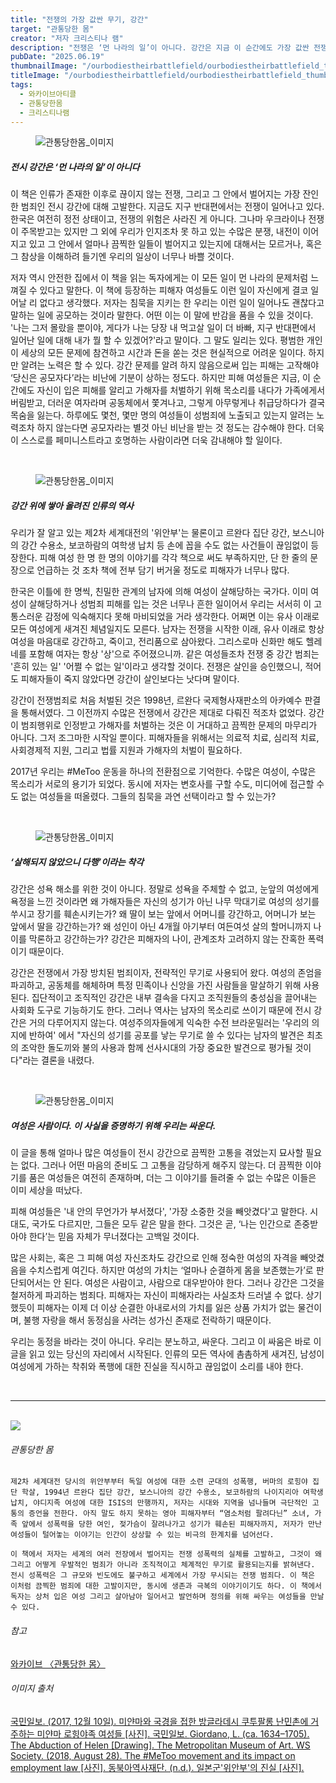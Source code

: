 ```yaml
---
title: "전쟁의 가장 값싼 무기, 강간"
target: "관통당한 몸"
creator: "저자 크리스티나 램"
description: "전쟁은 ‘먼 나라의 일’이 아니다. 강간은 지금 이 순간에도 가장 값싼 전쟁 무기로 쓰이고 있다. “나는 몰랐을 뿐”이라는 말은 면죄부가 될 수 없다. 알려는 노력을 하지 않는 이상, 우리는 모두 강간의 공모자가 된다."
pubDate: "2025.06.19"
thumbnailImage: "/ourbodiestheirbattlefield/ourbodiestheirbattlefield_thumbnail.png"
titleImage: "/ourbodiestheirbattlefield/ourbodiestheirbattlefield_thumbnail.png"
tags:
  - 와카이브아티클
  - 관통당한몸
  - 크리스티나램
---
```


<figure class="full-width">
  <img
    src="/ourbodiestheirbattlefield/ourbodiestheirbattlefield_content1.png"
    alt="관통당한몸_이미지"
  />
</figure>

##### 전시 강간은 ‘먼 나라의 일’이 아니다

이 책은 인류가 존재한 이후로 끊이지 않는 전쟁, 그리고 그 안에서 벌어지는 가장 잔인한 범죄인 전시 강간에 대해 고발한다. 지금도 지구 반대편에서는 전쟁이 일어나고 있다. 한국은 여전히 정전 상태이고, 전쟁의 위험은 사라진 게 아니다. 그나마 우크라이나 전쟁이 주목받고는 있지만 그 외에 우리가 인지조차 못 하고 있는 수많은 분쟁, 내전이 이어지고 있고 그 안에서 얼마나 끔찍한 일들이 벌어지고 있는지에 대해서는 모르거나, 혹은 그 참상을 이해하려 들기엔 우리의 일상이 너무나 바쁠 것이다.

저자 역시 안전한 집에서 이 책을 읽는 독자에게는 이 모든 일이 먼 나라의 문제처럼 느껴질 수 있다고 말한다. 이 책에 등장하는 피해자 여성들도 이런 일이 자신에게 결코 일어날 리 없다고 생각했다. 저자는 침묵을 지키는 한 우리는 이런 일이 일어나도 괜찮다고 말하는 일에 공모하는 것이라 말한다. 어떤 이는 이 말에 반감을 품을 수 있을 것이다. '나는 그저 몰랐을 뿐이야, 게다가 나는 당장 내 먹고살 일이 더 바빠, 지구 반대편에서 일어난 일에 대해 내가 뭘 할 수 있겠어?'라고 말이다. 그 말도 일리는 있다. 평범한 개인이 세상의 모든 문제에 참견하고 시간과 돈을 쏟는 것은 현실적으로 어려운 일이다. 하지만 알려는 노력은 할 수 있다. 강간 문제를 알려 하지 않음으로써 입는 피해는 고작해야 ‘당신은 공모자다’라는 비난에 기분이 상하는 정도다. 하지만 피해 여성들은 지금, 이 순간에도 자신이 입은 피해를 알리고 가해자를 처벌하기 위해 목소리를 내다가 가족에게서 버림받고, 더러운 여자라며 공동체에서 쫓겨나고, 그렇게 아무렇게나 취급당하다가 결국 목숨을 잃는다. 하루에도 몇천, 몇만 명의 여성들이 성범죄에 노출되고 있는지 알려는 노력조차 하지 않는다면 공모자라는 별것 아닌 비난을 받는 것 정도는 감수해야 한다. 더욱이 스스로를 페미니스트라고 호명하는 사람이라면 더욱 감내해야 할 일이다.

<br />

<figure class="full-width">
  <img
    src="/ourbodiestheirbattlefield/ourbodiestheirbattlefield_content2.png"
    alt="관통당한몸_이미지"
  />
</figure>

##### 강간 위에 쌓아 올려진 인류의 역사

우리가 잘 알고 있는 제2차 세계대전의 '위안부'는 물론이고 르완다 집단 강간, 보스니아의 강간 수용소, 보코하람의 여학생 납치 등 손에 꼽을 수도 없는 사건들이 끊임없이 등장한다. 피해 여성 한 명 한 명의 이야기를 각각 책으로 써도 부족하지만, 단 한 줄의 문장으로 언급하는 것 조차 책에 전부 담기 버거울 정도로 피해자가 너무나 많다.

한국은 이틀에 한 명씩, 친밀한 관계의 남자에 의해 여성이 살해당하는 국가다. 이미 여성이 살해당하거나 성범죄 피해를 입는 것은 너무나 흔한 일이어서 우리는 서서히 이 고통스러운 감정에 익숙해지다 못해 마비되었을 거라 생각한다. 어쩌면 이는 유사 이래로 모든 여성에게 새겨진 체념일지도 모른다. 남자는 전쟁을 시작한 이래, 유사 이래로 항상 여성을 마음대로 강간하고, 죽이고, 전리품으로 삼아왔다. 그리스로마 신화만 해도 헬레네를 포함해 여자는 항상 '상'으로 주어졌으니까. 같은 여성들조차 전쟁 중 강간 범죄는 '흔히 있는 일' '어쩔 수 없는 일'이라고 생각할 것이다. 전쟁은 살인을 승인했으니, 적어도 피해자들이 죽지 않았다면 강간이 살인보다는 낫다며 말이다.

강간이 전쟁범죄로 처음 처벌된 것은 1998년, 르완다 국제형사재판소의 아카예수 판결을 통해서였다. 그 이전까지 수많은 전쟁에서 강간은 제대로 다뤄진 적조차 없었다. 강간이 범죄행위로 인정받고 가해자를 처벌하는 것은 이 거대하고 끔찍한 문제의 마무리가 아니다. 그저 조그마한 시작일 뿐이다. 피해자들을 위해서는 의료적 치료, 심리적 치료, 사회경제적 지원, 그리고 법률 지원과 가해자의 처벌이 필요하다.

2017년 우리는 #MeToo 운동을 하나의 전환점으로 기억한다. 수많은 여성이, 수많은 목소리가 서로의 용기가 되었다. 동시에 저자는 변호사를 구할 수도, 미디어에 접근할 수도 없는 여성들을 떠올렸다. 그들의 침묵을 과연 선택이라고 할 수 있는가?

<br />

<figure class="full-width">
  <img
    src="/ourbodiestheirbattlefield/ourbodiestheirbattlefield_content3.png"
    alt="관통당한몸_이미지"
  />
</figure>

##### ‘살해되지 않았으니 다행’이라는 착각

강간은 성욕 해소를 위한 것이 아니다. 정말로 성욕을 주체할 수 없고, 눈앞의 여성에게 욕정을 느낀 것이라면 왜 가해자들은 자신의 성기가 아닌 나무 막대기로 여성의 성기를 쑤시고 장기를 훼손시키는가? 왜 딸이 보는 앞에서 어머니를 강간하고, 어머니가 보는 앞에서 딸을 강간하는가? 왜 성인이 아닌 4개월 아기부터 여든여섯 살의 할머니까지 나이를 막론하고 강간하는가? 강간은 피해자의 나이, 관계조차 고려하지 않는 잔혹한 폭력이기 때문이다.

강간은 전쟁에서 가장 방치된 범죄이자, 전략적인 무기로 사용되어 왔다. 여성의 존엄을 파괴하고, 공동체를 해체하며 특정 민족이나 신앙을 가진 사람들을 말살하기 위해 사용된다. 집단적이고 조직적인 강간은 내부 결속을 다지고 조직원들의 충성심을 끌어내는 사회화 도구로 기능하기도 한다. 그러나 역사는 남자의 목소리로 쓰이기 때문에 전시 강간은 거의 다루어지지 않는다. 여성주의자들에게 익숙한 수전 브라운밀러는 '우리의 의지에 반하여' 에서 "자신의 성기를 공포를 낳는 무기로 쓸 수 있다는 남자의 발견은 최초의 조악한 돌도끼와 불의 사용과 함께 선사시대의 가장 중요한 발견으로 평가될 것이다"라는 결론을 내렸다.

<br />

<figure class="full-width">
  <img
    src="/ourbodiestheirbattlefield/ourbodiestheirbattlefield_content4.png"
    alt="관통당한몸_이미지"
  />
</figure>

##### 여성은 사람이다. 이 사실을 증명하기 위해 우리는 싸운다.

이 글을 통해 얼마나 많은 여성들이 전시 강간으로 끔찍한 고통을 겪었는지 묘사할 필요는 없다. 그러나 어떤 마음의 준비도 그 고통을 감당하게 해주지 않는다. 더 끔찍한 이야기를 품은 여성들은 여전히 존재하며, 더는 그 이야기를 들려줄 수 없는 수많은 이들은 이미 세상을 떠났다.

피해 여성들은 '내 안의 무언가가 부서졌다', '가장 소중한 것을 빼앗겼다'고 말한다. 시대도, 국가도 다르지만, 그들은 모두 같은 말을 한다. 그것은 곧, ‘나는 인간으로 존중받아야 한다’는 믿음 자체가 무너졌다는 고백일 것이다.

많은 사회는, 혹은 그 피해 여성 자신조차도 강간으로 인해 정숙한 여성의 자격을 빼앗겼음을 수치스럽게 여긴다. 하지만 여성의 가치는 ‘얼마나 순결하게 몸을 보존했는가’로 판단되어서는 안 된다. 여성은 사람이고, 사람으로 대우받아야 한다. 그러나 강간은 그것을 철저하게 파괴하는 범죄다. 피해자는 자신이 피해자라는 사실조차 드러낼 수 없다. 상기했듯이 피해자는 이제 더 이상 순결한 아내로서의 가치를 잃은 상품 가치가 없는 물건이며, 불행 자랑을 해서 동정심을 사려는 성가신 존재로 전락하기 때문이다.

우리는 동정을 바라는 것이 아니다. 우리는 분노하고, 싸운다. 그리고 이 싸움은 바로 이 글을 읽고 있는 당신의 자리에서 시작된다. 인류의 모든 역사에 촘촘하게 새겨진, 남성이 여성에게 가하는 착취와 폭행에 대한 진실을 직시하고 끊임없이 소리를 내야 한다.

<br />

---

<br />

<div class="target_introduce">
  <img src="https://contents.kyobobook.co.kr/sih/fit-in/458x0/pdt/9791160407754.jpg" />

  <div>
    <h6>관통당한 몸</h6>
    
    제2차 세계대전 당시의 위안부부터 독일 여성에 대한 소련 군대의 성폭행, 버마의 로힝야 집단 학살, 1994년 르완다 집단 강간, 보스니아의 강간 수용소, 보코하람의 나이지리아 여학생 납치, 야디지족 여성에 대한 ISIS의 만행까지, 저자는 시대와 지역을 넘나들며 극단적인 고통의 증언을 전한다. 아직 말도 하지 못하는 영아 피해자부터 “염소처럼 팔려다닌” 소녀, 가족 앞에서 성폭력을 당한 여인, 젖가슴이 잘려나가고 성기가 훼손된 피해자까지, 저자가 만난 여성들이 털어놓는 이야기는 인간이 상상할 수 있는 비극의 한계치를 넘어선다.

    이 책에서 저자는 세계의 여러 전장에서 벌어지는 전쟁 성폭력의 실체를 고발하고, 그것이 왜 그리고 어떻게 우발적인 범죄가 아니라 조직적이고 체계적인 무기로 활용되는지를 밝혀낸다. 전시 성폭력은 그 규모와 빈도에도 불구하고 세계에서 가장 무시되는 전쟁 범죄다. 이 책은 이처럼 끔찍한 범죄에 대한 고발이지만, 동시에 생존과 극복의 이야기이기도 하다. 이 책에서 독자는 상처 입은 여성 그리고 살아남아 일어서고 발언하며 정의를 위해 싸우는 여성들을 만날 수 있다.

  </div>
</div>

<div class="relations">
  <h6>참고</h6>
  <a href="https://www.womynarchive.com?s=관통당한 몸" target="_blank">
    와카이브 〈관통당한 몸〉
  </a>
  <br />
  <h6>이미지 출처</h6>
  <a
    href="https://www.kmib.co.kr/article/view.asp?arcid=0924235227"
    target="_blank"
  >
    국민일보. (2017, 12월 10일). 미얀마와 국경을 접한 방글라데시 쿠투팔롱
    난민촌에 거주하는 미얀마 로힝야족 여성들 [사진]. 국민일보.
  </a>
  <a
    href="https://www.metmuseum.org/art/collection/search/338899"
    target="_blank"
  >
    Giordano, L. (ca. 1634–1705). The Abduction of Helen [Drawing]. The
    Metropolitan Museum of Art.
  </a>
  <a
    href="https://www.wssociety.co.uk/features/2018/8/28/the-metoo-movement-and-its-impact-on-employment-law"
    target="_blank"
  >
    WS Society. (2018, August 28). The #MeToo movement and its impact on
    employment law [사진].
  </a>
  <a
    href="http://contents.nahf.or.kr/iswtViewer/item.do?levelId=iswt.d_0002&page=004"
    target="_blank"
  >
    동북아역사재단. (n.d.). 일본군'위안부'의 진실 [사진].
  </a>
</div>
